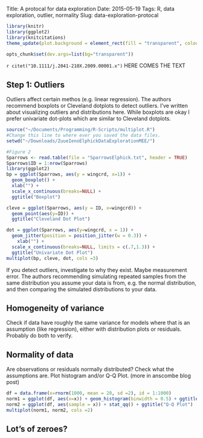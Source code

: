 Title: A protocal for data exploration
Date: 2015-05-19
Tags: R, data exploration, outlier, normality 
Slug: data-exploration-protocal

```r
library(knitr)
library(ggplot2)
library(knitcitations)
theme_update(plot.background = element_rect(fill = "transparent", colour = NA))

opts_chunk$set(dev.args=list(bg="transparent"))
```
`r citet("10.1111/j.2041-210X.2009.00001.x")`
HERE COMES THE TEXT

## Step 1: Outliers

Outliers affect certain methos (e.g. linear regression). The authors recommend boxplots or Cleveland dotplots to detect outliers. I've written about visualizing outliers and distributions here. While boxplots are okay I prefer univariate dot-plots which are similar to Cleveland dotplots.

```r
source("~/Documents/Programming/R-Scripts/multiplot.R")
#Change this line to where ever you saved the data files.
setwd("~/Downloads/ZuueIenoElphickDataExplorationMEE/")

#Figure 2
Sparrows <- read.table(file = "SparrowsElphick.txt", header = TRUE)
Sparrows$ID = 1:nrow(Sparrows)
library(ggplot2)
bp = ggplot(Sparrows, aes(y = wingcrd, x=1)) + 
  geom_boxplot() +
  xlab("") +
  scale_x_continuous(breaks=NULL) +
  ggtitle("Boxplot")

cleve = ggplot(Sparrows, aes(y = ID, x=wingcrd)) + 
  geom_point(aes(y=ID)) +
  ggtitle("Cleveland Dot Plot")

dot = ggplot(Sparrows, aes(y=wingcrd, x = 1)) + 
  geom_jitter(position = position_jitter(w = 0.3)) +
    xlab("") +
  scale_x_continuous(breaks=NULL, limits = c(.7,1.3)) +
  ggtitle("Univariate Dot Plot")
multiplot(bp, cleve, dot, cols =3)
```

If you detect outliers, investigate to why they exist. Maybe measurement error. The authors recommending simulating repeated samples from the same distribution you assume your data is from, e.g. the normal distribution, and then comparing the simulated distributions to your data.

## Homogeneity of variance

Check if data have roughly the same variance for models where that is an assumption (like regression), either with distribution plots or residuals. Probably do both to verify.

## Normality of data

Are observations or residuals normally distributed? Check what the assumptions are. Plot histogram and/or Q-Q Plot. (more in anscombe blog post)
```r
df = data.frame(x=rnorm(1000, mean = 20, sd =2), id = 1:1000)
norm1 = ggplot(df, aes(x=x)) + geom_histogram(binwidth = 0.5) + ggtitle("Histogram")
norm2 = ggplot(df, aes(sample = x)) + stat_qq() + ggtitle("Q-Q Plot")
multiplot(norm1, norm2, cols =2)
```

## Lot's of zeroes?


